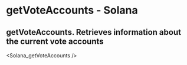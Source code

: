 # getVoteAccounts - Solana

## getVoteAccounts. Retrieves information about the current vote accounts


<Solana_getVoteAccounts />
